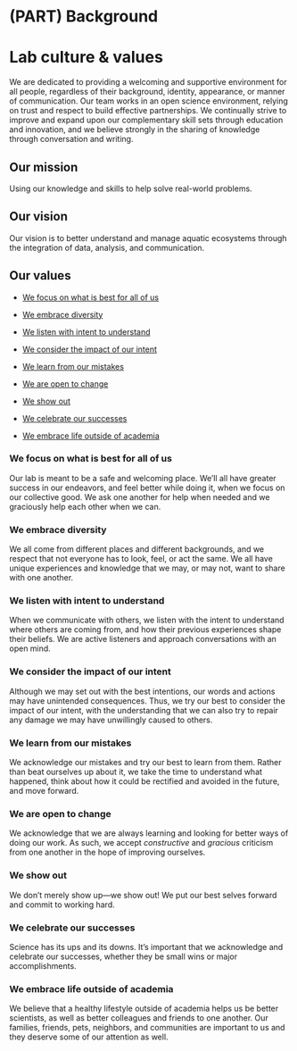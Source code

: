 # (PART) Background {-}

# Lab culture & values

We are dedicated to providing a welcoming and supportive environment for all people, regardless of their background, identity, appearance, or manner of communication. Our team works in an open science environment, relying on trust and respect to build effective partnerships. We continually strive to improve and expand upon our complementary skill sets through education and innovation, and we believe strongly in the sharing of knowledge through conversation and writing.

## Our mission

Using our knowledge and skills to help solve real-world problems.

## Our vision

Our vision is to better understand and manage aquatic ecosystems through the integration of data, analysis, and communication.

## Our values

* [We focus on what is best for all of us]

* [We embrace diversity]

* [We listen with intent to understand]

* [We consider the impact of our intent]

* [We learn from our mistakes]

* [We are open to change]

* [We show out]

* [We celebrate our successes]

* [We embrace life outside of academia]


### We focus on what is best for all of us {-}

Our lab is meant to be a safe and welcoming place. We'll all have greater success in our endeavors, and feel better while doing it, when we focus on our collective good. We ask one another for help when needed and we graciously help each other when we can.


### We embrace diversity {-}

We all come from different places and different backgrounds, and we respect that not everyone has to look, feel, or act the same. We all have unique experiences and knowledge that we may, or may not, want to share with one another.


### We listen with intent to understand {-}

When we communicate with others, we listen with the intent to understand where others are coming from, and how their previous experiences shape their beliefs. We are active listeners and approach conversations with an open mind.


### We consider the impact of our intent {-}

Although we may set out with the best intentions, our words and actions may have unintended consequences. Thus, we try our best to consider the impact of our intent, with the understanding that we can also try to repair any damage we may have unwillingly caused to others.


### We learn from our mistakes {-}

We acknowledge our mistakes and try our best to learn from them. Rather than beat ourselves up about it, we take the time to understand what happened, think about how it could be rectified and avoided in the future, and move forward.


### We are open to change {-}

We acknowledge that we are always learning and looking for better ways of doing our work. As such, we accept *constructive* and *gracious* criticism from one another in the hope of improving ourselves.


### We show out {-}

We don't merely show up---we show out! We put our best selves forward and commit to working hard.


### We celebrate our successes {-}

Science has its ups and its downs. It's important that we acknowledge and celebrate our successes, whether they be small wins or major accomplishments.


### We embrace life outside of academia {-}

We believe that a healthy lifestyle outside of academia helps us be better scientists, as well as better colleagues and friends to one another. Our families, friends, pets, neighbors, and communities are important to us and they deserve some of our attention as well.

